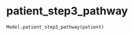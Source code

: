 # patient_step3_pathway { #iapt_classes_model.Model.patient_step3_pathway }

```python
Model.patient_step3_pathway(patient)
```

